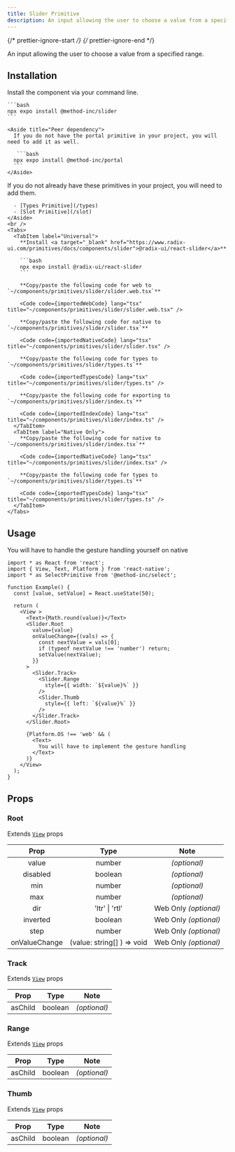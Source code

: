 ```yaml
---
title: Slider Primitive
description: An input allowing the user to choose a value from a specified range.
---
```


{/* prettier-ignore-start */}
{/* prettier-ignore-end */}


An input allowing the user to choose a value from a specified range.

## Installation


<Tabs>
  <TabItem label="NPM">

  Install the component via your command line.

    ```bash
    npx expo install @method-inc/slider
    ```

    <Aside title="Peer dependency">
      If you do not have the portal primitive in your project, you will need to add it as well.

       ```bash
      npx expo install @method-inc/portal
      ```
    </Aside>

  </TabItem>
  <TabItem label="Manual">
      <Aside title="Uses shared primitives">
      If you do not already have these primitives in your project, you will need to add them.

      - [Types Primitive](/types)
      - [Slot Primitive](/slot)
    </Aside>
    <br />
    <Tabs>
      <TabItem label="Universal">
        **Install <a target="_blank" href="https://www.radix-ui.com/primitives/docs/components/slider">@radix-ui/react-slider</a>**

        ```bash
        npx expo install @radix-ui/react-slider
        ```

        **Copy/paste the following code for web to  `~/components/primitives/slider/slider.web.tsx`**

        <Code code={importedWebCode} lang="tsx" title="~/components/primitives/slider/slider.web.tsx" />

        **Copy/paste the following code for native to  `~/components/primitives/slider/slider.tsx`**

        <Code code={importedNativeCode} lang="tsx" title="~/components/primitives/slider/slider.tsx" />

        **Copy/paste the following code for types to  `~/components/primitives/slider/types.ts`**

        <Code code={importedTypesCode} lang="tsx" title="~/components/primitives/slider/types.ts" />

        **Copy/paste the following code for exporting to  `~/components/primitives/slider/index.ts`**

        <Code code={importedIndexCode} lang="tsx" title="~/components/primitives/slider/index.ts" />
      </TabItem>
      <TabItem label="Native Only">
        **Copy/paste the following code for native to  `~/components/primitives/slider/index.tsx`**

        <Code code={importedNativeCode} lang="tsx" title="~/components/primitives/slider/index.tsx" />

        **Copy/paste the following code for types to  `~/components/primitives/slider/types.ts`**

        <Code code={importedTypesCode} lang="tsx" title="~/components/primitives/slider/types.ts" />
      </TabItem>
    </Tabs>
  </TabItem>
</Tabs>

## Usage

<Aside type="caution">

   You will have to handle the gesture handling yourself on native

</Aside>

```tsx
import * as React from 'react';
import { View, Text, Platform } from 'react-native';
import * as SelectPrimitive from '@method-inc/select';

function Example() {
  const [value, setValue] = React.useState(50);

  return (
    <View >
      <Text>{Math.round(value)}</Text>
      <Slider.Root
        value={value}
        onValueChange={(vals) => {
          const nextValue = vals[0];
          if (typeof nextValue !== 'number') return;
          setValue(nextValue);
        }}
      >
        <Slider.Track>
          <Slider.Range
            style={{ width: `${value}%` }}
          />
          <Slider.Thumb
            style={{ left: `${value}%` }}
          />
        </Slider.Track>
      </Slider.Root>

      {Platform.OS !== 'web' && (
        <Text>
          You will have to implement the gesture handling
        </Text>
      )}
    </View>
  );
}
```

## Props

### Root

Extends [`View`](https://reactnative.dev/docs/view#props) props

|     Prop     |           Type           |     Note     |
| :----------: | :----------------------: | :----------: |
|     value     |   number         | _(optional)_ |
|   disabled   |         boolean          | _(optional)_ |
|   min   |         number          | _(optional)_ |
|   max   |         number          | _(optional)_ |
| dir | 'ltr' \| 'rtl' | Web Only _(optional)_ |
| inverted | boolean | Web Only _(optional)_ |
| step | number | Web Only _(optional)_ |
| onValueChange | (value: string[] ) => void | Web Only _(optional)_ |

### Track

Extends [`View`](https://reactnative.dev/docs/view#props) props

|  Prop   |  Type   |     Note     |
| :-----: | :-----: | :----------: |
| asChild | boolean | _(optional)_ |

### Range

Extends [`View`](https://reactnative.dev/docs/view#props) props

|  Prop   |  Type   |     Note     |
| :-----: | :-----: | :----------: |
| asChild | boolean | _(optional)_ |

### Thumb

Extends [`View`](https://reactnative.dev/docs/view#props) props

|  Prop   |  Type   |     Note     |
| :-----: | :-----: | :----------: |
| asChild | boolean | _(optional)_ |